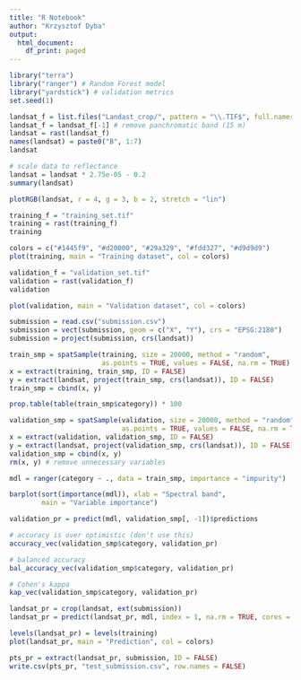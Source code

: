 ```yaml
---
title: "R Notebook"
author: "Krzysztof Dyba"
output:
  html_document:
    df_print: paged
---
```


```r
library("terra")
library("ranger") # Random Forest model
library("yardstick") # validation metrics
set.seed(1)
```

```r
landsat_f = list.files("Landast_crop/", pattern = "\\.TIF$", full.names = TRUE)
landsat_f = landsat_f[-1] # remove panchromatic band (15 m)
landsat = rast(landsat_f)
names(landsat) = paste0("B", 1:7)
landsat
```

```r
# scale data to reflectance
landsat = landsat * 2.75e-05 - 0.2
summary(landsat)
```

```r
plotRGB(landsat, r = 4, g = 3, b = 2, stretch = "lin")
```

```r
training_f = "training_set.tif"
training = rast(training_f)
training
```

```r
colors = c("#1445f9", "#d20000", "#29a329", "#fdd327", "#d9d9d9")
plot(training, main = "Training dataset", col = colors)
```

```r
validation_f = "validation_set.tif"
validation = rast(validation_f)
validation
```

```r
plot(validation, main = "Validation dataset", col = colors)
```

```r
submission = read.csv("submission.csv")
submission = vect(submission, geom = c("X", "Y"), crs = "EPSG:2180")
submission = project(submission, crs(landsat))
```

```r
train_smp = spatSample(training, size = 20000, method = "random",
                       as.points = TRUE, values = FALSE, na.rm = TRUE)
x = extract(training, train_smp, ID = FALSE)
y = extract(landsat, project(train_smp, crs(landsat)), ID = FALSE)
train_smp = cbind(x, y)
```

```r
prop.table(table(train_smp$category)) * 100
```

```r
validation_smp = spatSample(validation, size = 20000, method = "random",
                            as.points = TRUE, values = FALSE, na.rm = TRUE)
x = extract(validation, validation_smp, ID = FALSE)
y = extract(landsat, project(validation_smp, crs(landsat)), ID = FALSE)
validation_smp = cbind(x, y)
rm(x, y) # remove unnecessary variables
```

```r
mdl = ranger(category ~ ., data = train_smp, importance = "impurity")
```

```r
barplot(sort(importance(mdl)), xlab = "Spectral band",
        main = "Variable importance")
```

```r
validation_pr = predict(mdl, validation_smp[, -1])$predictions

# accuracy is over optimistic (don't use this)
accuracy_vec(validation_smp$category, validation_pr)

# balanced accuracy
bal_accuracy_vec(validation_smp$category, validation_pr)

# Cohen's kappa
kap_vec(validation_smp$category, validation_pr)
```

```r
landsat_pr = crop(landsat, ext(submission))
landsat_pr = predict(landsat_pr, mdl, index = 1, na.rm = TRUE, cores = 1)
```

```r
levels(landsat_pr) = levels(training)
plot(landsat_pr, main = "Prediction", col = colors)
```

```r
pts_pr = extract(landsat_pr, submission, ID = FALSE)
write.csv(pts_pr, "test_submission.csv", row.names = FALSE)
```
